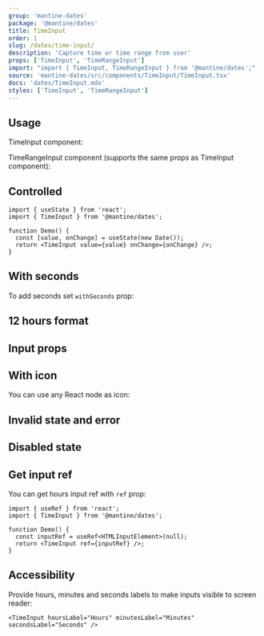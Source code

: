 ```yaml
---
group: 'mantine-dates'
package: '@mantine/dates'
title: TimeInput
order: 1
slug: /dates/time-input/
description: 'Capture time or time range from user'
props: ['TimeInput', 'TimeRangeInput']
import: "import { TimeInput, TimeRangeInput } from '@mantine/dates';"
source: 'mantine-dates/src/components/TimeInput/TimeInput.tsx'
docs: 'dates/TimeInput.mdx'
styles: ['TimeInput', 'TimeRangeInput']
---
```



## Usage

TimeInput component:

<Demo data={TimeInputDemos.usage} />

TimeRangeInput component (supports the same props as TimeInput component):

<Demo data={TimeRangeInputDemos.usage} />

## Controlled

```tsx
import { useState } from 'react';
import { TimeInput } from '@mantine/dates';

function Demo() {
  const [value, onChange] = useState(new Date());
  return <TimeInput value={value} onChange={onChange} />;
}
```

## With seconds

To add seconds set `withSeconds` prop:

<Demo data={TimeInputDemos.withSeconds} />

## 12 hours format

<Demo data={TimeInputDemos.format} />

## Input props

<Demo data={TimeInputDemos.configurator} />

## With icon

You can use any React node as icon:

<Demo data={TimeInputDemos.icon} />

## Invalid state and error

<Demo data={TimeInputDemos.validation} />

## Disabled state

<Demo data={TimeInputDemos.disabled} />

## Get input ref

You can get hours input ref with `ref` prop:

```tsx
import { useRef } from 'react';
import { TimeInput } from '@mantine/dates';

function Demo() {
  const inputRef = useRef<HTMLInputElement>(null);
  return <TimeInput ref={inputRef} />;
}
```

## Accessibility

Provide hours, minutes and seconds labels to make inputs visible to screen reader:

```tsx
<TimeInput hoursLabel="Hours" minutesLabel="Minutes" secondsLabel="Seconds" />
```
